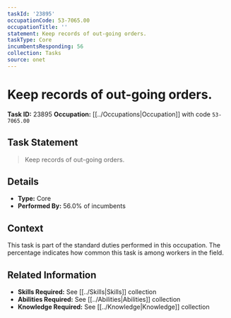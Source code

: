 ```yaml
---
taskId: '23895'
occupationCode: 53-7065.00
occupationTitle: ''
statement: Keep records of out-going orders.
taskType: Core
incumbentsResponding: 56
collection: Tasks
source: onet
---
```

# Keep records of out-going orders.

**Task ID:** 23895
**Occupation:** [[../Occupations|Occupation]] with code `53-7065.00`

## Task Statement

> Keep records of out-going orders.

## Details

- **Type:** Core
- **Performed By:** 56.0% of incumbents

## Context

This task is part of the standard duties performed in this occupation. The percentage indicates how common this task is among workers in the field.

## Related Information

- **Skills Required:** See [[../Skills|Skills]] collection
- **Abilities Required:** See [[../Abilities|Abilities]] collection
- **Knowledge Required:** See [[../Knowledge|Knowledge]] collection

